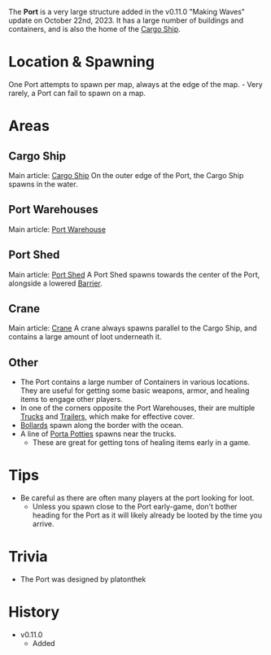 The **Port** is a very large structure added in the v0.11.0 "Making Waves" update on October 22nd, 2023. It has a large number of buildings and containers, and is also the home of the [Cargo Ship](/buildings/ship).

# Location & Spawning

One Port attempts to spawn per map, always at the edge of the map. - Very rarely, a Port can fail to spawn on a map.

# Areas

## Cargo Ship

Main article: [Cargo Ship](/buildings/ship)
On the outer edge of the Port, the Cargo Ship spawns in the water.

## Port Warehouses

Main article: [Port Warehouse](/buildings/port_warehouse)

## Port Shed

Main article: [Port Shed](/buildings/port_shed)
A Port Shed spawns towards the center of the Port, alongside a lowered [Barrier](/obstacles/barrier).

## Crane

Main article: [Crane](/buildings/crane)
A crane always spawns parallel to the Cargo Ship, and contains a large amount of loot underneath it.

## Other

- The Port contains a large number of Containers in various locations. They are useful for getting some basic weapons, armor, and healing items to engage other players.
- In one of the corners opposite the Port Warehouses, their are multiple [Trucks](/obstacles/truck) and [Trailers](/obstacles/trailer), which make for effective cover.
- [Bollards](/obstacles/bollard) spawn along the border with the ocean.
- A line of [Porta Potties](/buildings/porta_potty) spawns near the trucks.
  - These are great for getting tons of healing items early in a game.

# Tips

- Be careful as there are often many players at the port looking for loot.
  - Unless you spawn close to the Port early-game, don't bother heading for the Port as it will likely already be looted by the time you arrive.

# Trivia

- The Port was designed by platonthek

# History

- v0.11.0
  - Added

